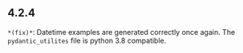 ## 4.2.4
`*(fix)*`: Datetime examples are generated correctly once again.
The `pydantic_utilites` file is python 3.8 compatible.


